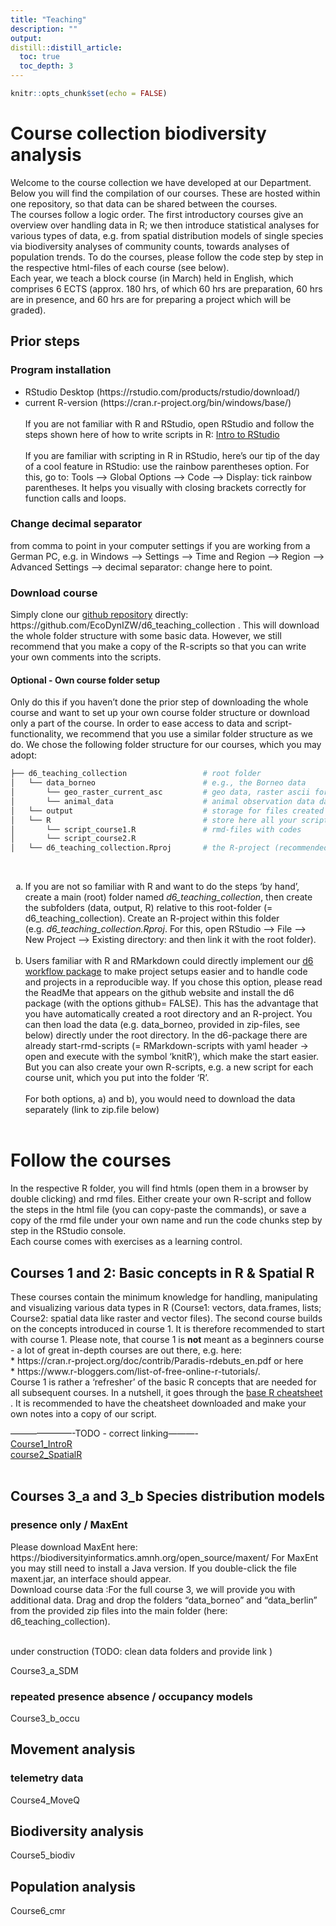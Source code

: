 ```yaml
---
title: "Teaching"
description: ""
output:
distill::distill_article:
  toc: true
  toc_depth: 3
---
```


```r
knitr::opts_chunk$set(echo = FALSE)
```


# Course collection **biodiversity analysis**

Welcome to the course collection we have developed at our Department. Below you will find the compilation of our courses. These are hosted within one repository, so that data can be shared between the courses.
<br>
The courses follow a logic order. The first introductory courses give an overview over handling data in R; we then introduce statistical analyses for various types of data, e.g. from spatial distribution models of single species via biodiversity analyses of community counts, towards analyses of population trends. To do the courses, please follow the code step by step in the respective html-files of each course (see below). 
<br>
Each year, we teach a block course (in March) held in English, which comprises 6 ECTS (approx. 180 hrs, of which 60 hrs are preparation, 60 hrs are in presence, and 60 hrs are for preparing a project which will be graded). 



## Prior steps
### Program installation

* RStudio Desktop (https://rstudio.com/products/rstudio/download/)  <br>
* current R-version (https://cran.r-project.org/bin/windows/base/)  <br>
<br>
If you are not familiar with R and RStudio, open RStudio and follow the steps shown here of how to write scripts in R: [Intro to RStudio](https://github.com/EcoDynIZW/EcoDynIZW.github.io/raw/teaching_23/img/teach/L1_Intro_RStudio.pdf)
<br>
<br>
If you are familiar with scripting in R in RStudio, here's our tip of the day of a cool feature in RStudio: use the rainbow parentheses option. For this, go to: Tools --> Global Options --> Code --> Display: tick rainbow parentheses. It helps you visually with  closing brackets correctly for function calls and loops.


### Change decimal separator
from comma to point in your computer settings if you are working from a German PC, e.g. in Windows --> Settings --> Time and Region --> Region --> Advanced Settings --> decimal separator: change here to point.


### Download course
Simply clone our [github repository](https://github.com/EcoDynIZW/d6_teaching_collection) directly: https://github.com/EcoDynIZW/d6_teaching_collection . This will download the whole folder structure with some basic data. However, we still recommend that you make a copy of the R-scripts so that you can write your own comments into the scripts. <br>

#### Optional - Own course folder setup
Only do this if you haven't done the prior step of downloading the whole course and want to set up your own course folder structure or download only a part of the course. In order to ease access to data and script-functionality, we recommend that you use a similar folder structure as we do. We chose the following folder structure for our courses, which you may adopt:
<br>

``` bash
├── d6_teaching_collection                 # root folder 
│   └── data_borneo                        # e.g., the Borneo data
│       └── geo_raster_current_asc         # geo data, raster ascii format, as in data_borneo
│       └── animal_data                    # animal observation data data_borneo
│   └── output                             # storage for files created during course
│   └── R                                  # store here all your scripts, i.e.
│       └── script_course1.R               # rmd-files with codes
│       └── script_course2.R
│   └── d6_teaching_collection.Rproj       # the R-project (recommended)
```
<br>

a) If you are not so familiar with R and want to do the steps 'by hand', create a main (root) folder named *d6_teaching_collection*, then create the subfolders (data, output, R) relative to this root-folder (= d6_teaching_collection). Create an R-project within this folder (e.g. *d6_teaching_collection.Rproj*. For this, open RStudio --> File --> New Project --> Existing directory: and then link it with the root folder).
<br><br>
b) Users familiar with R and RMarkdown could directly implement our [d6 workflow package](https://github.com/EcoDynIZW/d6) to make project setups easier and to handle code and projects in a reproducible way. If you chose this option, please read the ReadMe that appears on the github website and install the d6 package (with the options github= FALSE). This has the advantage that you have automatically created a root directory and an R-project. You can then load the data (e.g. data_borneo, provided in zip-files, see below) directly under the root directory. In the d6-package there are already start-rmd-scripts (= RMarkdown-scripts with yaml header -> open and execute with the symbol 'knitR'), which make the start easier. But you can also create your own  R-scripts, e.g. a new script for each course unit, which you put into the folder 'R'.
<br>  
For both options, a) and b), you would need to download the data separately (link to zip.file below)
<br><br>

# Follow the courses

In the respective R folder, you will find htmls (open them in a browser by double clicking) and rmd files. Either create your own R-script and follow the steps in the html file (you can copy-paste the commands), or save a copy of the rmd file under your own name and run the code chunks step by step in the RStudio console.
<br>
Each course comes with exercises as a learning control.

## Courses 1 and 2: Basic concepts in R & Spatial R

These courses contain the minimum knowledge for handling, manipulating and visualizing various data types in R (Course1: vectors, data.frames, lists; Course2: spatial data like raster and vector files). The second course builds on the concepts introduced in course 1. It is therefore recommended to start with course 1. Please note, that course 1 is **not** meant as a beginners course - a lot of great in-depth courses are out there, e.g. here: <br>
* https://cran.r-project.org/doc/contrib/Paradis-rdebuts_en.pdf or here <br>
* https://www.r-bloggers.com/list-of-free-online-r-tutorials/. 
<br>
Course 1 is rather a 'refresher' of the basic R concepts that are needed for all subsequent courses. In a nutshell, it goes through the [base R cheatsheet](https://iqss.github.io/dss-workshops/R/Rintro/base-r-cheat-sheet.pdf) . It is recommended to have the cheatsheet downloaded and make your own notes into a copy of our script.
<br>

----------------------TODO - correct linking----------
<br>
[Course1_IntroR](https://github.com/EcoDynIZW/EcoDynIZW.github.io/raw/teaching_23/img/teach/Course1_RIntro.html) <br>
[course2_SpatialR]()<br>
<br>



## Courses 3_a and 3_b Species distribution models 
### presence only  / MaxEnt

Please download MaxEnt here: https://biodiversityinformatics.amnh.org/open_source/maxent/
For MaxEnt you may still need to install a Java version. If you double-click the file maxent.jar, an  interface should appear.
<br>
Download course data :For the full course 3, we will provide you with additional data. Drag and drop the folders "data_borneo" and "data_berlin" from the provided zip files into the main folder (here: d6_teaching_collection). 

<br>  under construction (TODO: clean data folders and provide link )

Course3_a_SDM

### repeated presence absence / occupancy models
Course3_b_occu

## Movement analysis
### telemetry data

Course4_MoveQ

## Biodiversity analysis
Course5_biodiv

## Population analysis
Course6_cmr



